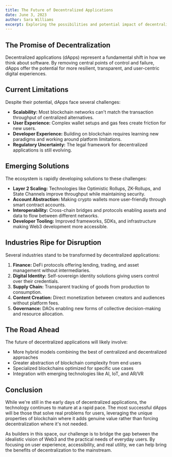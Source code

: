 ```yaml
---
title: The Future of Decentralized Applications
date: June 3, 2023
author: Sara Williams
excerpt: Exploring the possibilities and potential impact of decentralized applications.
---
```


## The Promise of Decentralization

Decentralized applications (dApps) represent a fundamental shift in how we think about software. By removing central points of control and failure, dApps offer the potential for more resilient, transparent, and user-centric digital experiences.

## Current Limitations

Despite their potential, dApps face several challenges:

- **Scalability:** Most blockchain networks can't match the transaction throughput of centralized alternatives.
- **User Experience:** Complex wallet setups and gas fees create friction for new users.
- **Developer Experience:** Building on blockchain requires learning new paradigms and working around platform limitations.
- **Regulatory Uncertainty:** The legal framework for decentralized applications is still evolving.

## Emerging Solutions

The ecosystem is rapidly developing solutions to these challenges:

- **Layer 2 Scaling:** Technologies like Optimistic Rollups, ZK-Rollups, and State Channels improve throughput while maintaining security.
- **Account Abstraction:** Making crypto wallets more user-friendly through smart contract accounts.
- **Interoperability:** Cross-chain bridges and protocols enabling assets and data to flow between different networks.
- **Developer Tooling:** Improved frameworks, SDKs, and infrastructure making Web3 development more accessible.

## Industries Ripe for Disruption

Several industries stand to be transformed by decentralized applications:

1. **Finance:** DeFi protocols offering lending, trading, and asset management without intermediaries.
2. **Digital Identity:** Self-sovereign identity solutions giving users control over their credentials.
3. **Supply Chain:** Transparent tracking of goods from production to consumption.
4. **Content Creation:** Direct monetization between creators and audiences without platform fees.
5. **Governance:** DAOs enabling new forms of collective decision-making and resource allocation.

## The Road Ahead

The future of decentralized applications will likely involve:

- More hybrid models combining the best of centralized and decentralized approaches
- Greater abstraction of blockchain complexity from end users
- Specialized blockchains optimized for specific use cases
- Integration with emerging technologies like AI, IoT, and AR/VR

## Conclusion

While we're still in the early days of decentralized applications, the technology continues to mature at a rapid pace. The most successful dApps will be those that solve real problems for users, leveraging the unique properties of blockchain where it adds genuine value rather than forcing decentralization where it's not needed.

As builders in this space, our challenge is to bridge the gap between the idealistic vision of Web3 and the practical needs of everyday users. By focusing on user experience, accessibility, and real utility, we can help bring the benefits of decentralization to the mainstream.
